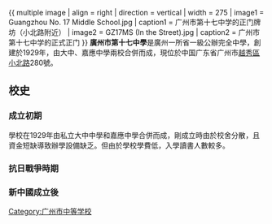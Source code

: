 {{Multiple issues|
{{Unreferenced|time=2020-09-05T17:39:29+00:00}}
{{Expand language|1=yue|time=2020-09-06T03:33:14+00:00}}
}}
{{Infobox_School 
| name            = 廣州市第十七中學<br/>Guangzhou No.17 Middle School 
| image           = 
| motto           = 勤奮·堅毅·博學·篤行
| established     = 1929年
| type            = 廣東省一級學校
| principal       = 
| faculty         =  
| enrollment      =  
| free_label      = 級別
| free_text       = 中學六年全日制
| district        = 越秀區
| location        = 中国广东省广州市[[越秀區|越秀區]][[小北路|小北路]]280號
| information     = 
| website         = [http://www.17zx.com www.17zx.com]
}}
{{ multiple image | align = right | direction = vertical | width = 275
| image1 = Guangzhou No. 17 Middle School.jpg | caption1 = 广州市第十七中学的正门牌坊（小北路附近）
| image2 = GZ17MS (In the Street).jpg | caption2 = 广州市第十七中学的正式正门
}}
'''廣州市第十七中學'''是廣州一所省一級公辦完全中學，創建於1929年，由大中、嘉應中學兩校合併而成，現位於中国广东省广州市[[越秀區|越秀區]][[小北路|小北路]]280號。

==校史==
===成立初期===
學校在1929年由私立大中中學和嘉應中學合併而成，剛成立時由於校舍分散，且資金短缺導致辦學設備缺乏。但由於學校學費低，入學讀書人數較多。

===抗日戰爭時期===
{{empty section}}

===新中國成立後===
{{empty section}}{{GZ-stub}}
[[Category:广州市中等学校|Category:广州市中等学校]]